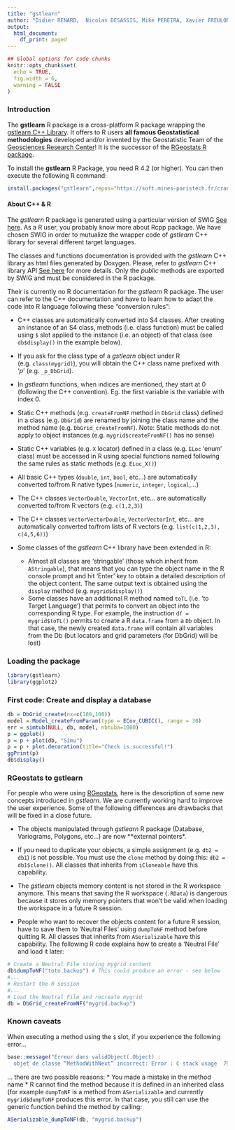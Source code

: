 ```yaml
---
title: "gstlearn"
author: "Didier RENARD,  Nicolas DESASSIS, Mike PEREIRA, Xavier FREULON, Fabien ORS"
output:
  html_document:
    df_print: paged
---
```


```r
## Global options for code chunks
knitr::opts_chunk$set(
  echo = TRUE, 
  fig.width = 6,
  warning = FALSE
)
```

### Introduction

The **gstlearn** R package is a cross-platform R package wrapping the [gstlearn C++ Library](https://gstlearn.org). It offers to R users **all famous Geostatistical methodologies** developed and/or invented by the Geostatistic Team of the [Geosciences Research Center](https://www.geosciences.minesparis.psl.eu/)! It is the successor of the [RGeostats R package](http://cg.ensmp.fr/rgeostats).

To install the **gstlearn** R Package, you need R 4.2 (or higher). You can then execute the following R command:
```r
install.packages("gstlearn",repos="https://soft.mines-paristech.fr/cran")
```

#### About C++ & R

The *gstlearn* R package is generated using a particular version of SWIG [See here](https://soft.mines-paristech.fr/cran/gstlearn.html). As a R user, you probably know more about Rcpp package. We have chosen SWIG in order to mutualize the wrapper code of *gstlearn* C++ library for several different target languages.

The classes and functions documentation is provided with the *gstlearn* C++ library as html files generated by Doxygen. Please, refer to *gstlearn* C++ library API [See here](https://gstlearn.org/) for more details. Only the *public* methods are exported by SWIG and must be considered in the R package.

Their is currently no R documentation for the *gstlearn* R package. The user can refer to the C++ documentation and have to learn how to adapt the code into R language following these "conversion rules":

* C++ classes are automatically converted into S4 classes. After creating an instance of an S4 class, methods (i.e. class function) must be called using `$` slot applied to the instance (i.e. an object) of that class (see `db$display()` in the example below).

* If you ask for the class type of a *gstlearn* object under R (e.g. `class(mygrid)`), you will obtain the C++ class name prefixed with '_p_' (e.g. `_p_DbGrid`).

* In *gstlearn* functions, when indices are mentioned, they start at 0 (following the C++ convention). Eg. the first variable is the variable with index 0.

* Static C++ methods (e.g. `createFromNF` method in `DbGrid` class) defined in a class (e.g. `DbGrid`) are renamed by joining the class name and the method name (e.g. `DbGrid_createFromNF`). Note: Static methods do not apply to object instances (e.g. `mygrid$createFromNF()` has no sense)

* Static C++ variables (e.g. `X` locator) defined in a class (e.g. `ELoc` 'enum' class) must be accessed in R using special functions named following the same rules as static methods (e.g. `ELoc_X()`)

* All basic C++ types (`double`, `int`, `bool`, etc...) are automatically converted to/from R native types (`numeric`, `integer`, `logical`,...)

* The C++ classes `VectorDouble`, `VectorInt`, etc...  are automatically converted to/from R vectors (e.g. `c(1,2,3)`)

* The C++ classes `VectorVectorDouble`, `VectorVectorInt`, etc...  are automatically converted to/from lists of R vectors (e.g. `list(c(1,2,3), c(4,5,6))`)

* Some classes of the *gstlearn* C++ library have been extended in R:
  * Almost all classes are 'stringable' (those which inherit from `AStringable`), that means that you can type the object name in the R console prompt and hit 'Enter' key to obtain a detailed description of the object content. The same output text is obtained using the `display` method (e.g. `mygrid$display()`)
  * Some classes have an additional R method named `toTL` (i.e. 'to Target Language') that permits to convert an object into the corresponding R type. For example, the instruction `df = mygrid$toTL()` permits to create a R `data.frame` from a `Db` object. In that case, the newly created `data.frame` will contain all variables from the Db (but locators and grid parameters (for DbGrid) will be lost)

		
### Loading the  package

```r
library(gstlearn)
library(ggplot2)
```

### First code: Create and display a database

```r
db = DbGrid_create(nx=c(100,100))
model = Model_createFromParam(type = ECov_CUBIC(), range = 30)
err = simtub(NULL, db, model, nbtuba=1000)
p = ggplot()
p = p + plot(db, "Simu")
p = p + plot.decoration(title="Check is successful!")
ggPrint(p)
db$display()
```


### RGeostats to gstlearn

For people who were using [RGeostats](http://cg.ensmp.fr/rgeostats), here is the description of some new concepts introduced in *gstlearn*. We are currently working hard to improve the user experience. Some of the following differences are drawbacks that will be fixed in a close future.

* The objects manipulated through *gstlearn* R package (Database, Variograms, Polygons, etc...) are now **external pointers*.

* If you need to duplicate your objects, a simple assignment (e.g. `db2 = db1`) is not possible. You must use the `clone` method by doing this: `db2 = db1$clone()`. All classes that inherits from `iCloneable` have this capability.

* The *gstlearn* objects memory content is not stored in the R workspace anymore. This means that saving the R workspace (`.RData`) is dangerous because it stores only memory pointers that won't be valid when loading the workspace in a future R session.

* People who want to recover the objects content for a future R session, have to save them to 'Neutral Files' using `dumpToNF` method before quitting R. All classes that inherits from `ASerializable` have this capability. The following R code explains how to create a 'Neutral File' and load it later:

```r
# Create a Neutral File storing mygrid content
db$dumpToNF("toto.backup") # This could produce an error - see below
#...
# Restart the R session
#...
# Load the Neutral File and recreate mygrid
db = DbGrid_createFromNF("mygrid.backup")
```

### Known caveats

When executing a method using the `$` slot, if you experience the following error...
```r
base::message("Erreur dans validObject(.Object) : 
  objet de classe “MethodWithNext” incorrect: Error : C stack usage  7972404 is too close to the limit")
```

... there are two possible reasons:
* You made a mistake in the method name
* R cannot find the method because it is defined in an inherited class (for example `dumpToNF` is a method from `ASerializable` and currently `mygrid$dumpToNF` produces this error. In that case, you still can use the generic function behind the method by calling:

```r
ASerializable_dumpToNF(db, "mygrid.backup")
```



